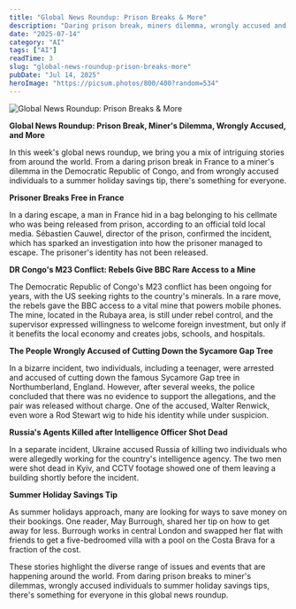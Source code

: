 ```yaml
---
title: "Global News Roundup: Prison Breaks & More"
description: "Daring prison break, miners dilemma, wrongly accused and more in global news roundup."
date: "2025-07-14"
category: "AI"
tags: ["AI"]
readTime: 3
slug: "global-news-roundup-prison-breaks-more"
pubDate: "Jul 14, 2025"
heroImage: "https://picsum.photos/800/400?random=534"
---
```


![Global News Roundup: Prison Breaks & More](https://picsum.photos/800/400?random=534)

**Global News Roundup: Prison Break, Miner's Dilemma, Wrongly Accused, and More**

In this week's global news roundup, we bring you a mix of intriguing stories from around the world. From a daring prison break in France to a miner's dilemma in the Democratic Republic of Congo, and from wrongly accused individuals to a summer holiday savings tip, there's something for everyone.

**Prisoner Breaks Free in France**

In a daring escape, a man in France hid in a bag belonging to his cellmate who was being released from prison, according to an official told local media. Sébastien Cauwel, director of the prison, confirmed the incident, which has sparked an investigation into how the prisoner managed to escape. The prisoner's identity has not been released.

**DR Congo's M23 Conflict: Rebels Give BBC Rare Access to a Mine**

The Democratic Republic of Congo's M23 conflict has been ongoing for years, with the US seeking rights to the country's minerals. In a rare move, the rebels gave the BBC access to a vital mine that powers mobile phones. The mine, located in the Rubaya area, is still under rebel control, and the supervisor expressed willingness to welcome foreign investment, but only if it benefits the local economy and creates jobs, schools, and hospitals.

**The People Wrongly Accused of Cutting Down the Sycamore Gap Tree**

In a bizarre incident, two individuals, including a teenager, were arrested and accused of cutting down the famous Sycamore Gap tree in Northumberland, England. However, after several weeks, the police concluded that there was no evidence to support the allegations, and the pair was released without charge. One of the accused, Walter Renwick, even wore a Rod Stewart wig to hide his identity while under suspicion.

**Russia's Agents Killed after Intelligence Officer Shot Dead**

In a separate incident, Ukraine accused Russia of killing two individuals who were allegedly working for the country's intelligence agency. The two men were shot dead in Kyiv, and CCTV footage showed one of them leaving a building shortly before the incident.

**Summer Holiday Savings Tip**

As summer holidays approach, many are looking for ways to save money on their bookings. One reader, May Burrough, shared her tip on how to get away for less. Burrough works in central London and swapped her flat with friends to get a five-bedroomed villa with a pool on the Costa Brava for a fraction of the cost.

These stories highlight the diverse range of issues and events that are happening around the world. From daring prison breaks to miner's dilemmas, wrongly accused individuals to summer holiday savings tips, there's something for everyone in this global news roundup.
